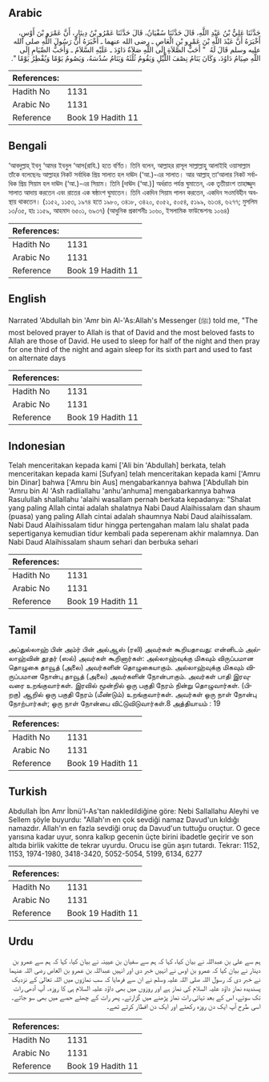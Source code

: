 ## Arabic


<div dir="rtl" lang="ar" style={{fontSize:'larger',backgroundColor:'#f8f9fa',padding:20}}>
حَدَّثَنَا عَلِيُّ بْنُ عَبْدِ اللَّهِ، قَالَ حَدَّثَنَا سُفْيَانُ، قَالَ حَدَّثَنَا عَمْرُو بْنُ دِينَارٍ، أَنَّ عَمْرَو بْنَ أَوْسٍ، أَخْبَرَهُ أَنَّ عَبْدَ اللَّهِ بْنَ عَمْرِو بْنِ الْعَاصِ ـ رضى الله عنهما ـ أَخْبَرَهُ أَنَّ رَسُولَ اللَّهِ صلى الله عليه وسلم قَالَ لَهُ ‏ "‏ أَحَبُّ الصَّلاَةِ إِلَى اللَّهِ صَلاَةُ دَاوُدَ ـ عَلَيْهِ السَّلاَمُ ـ وَأَحَبُّ الصِّيَامِ إِلَى اللَّهِ صِيَامُ دَاوُدَ، وَكَانَ يَنَامُ نِصْفَ اللَّيْلِ وَيَقُومُ ثُلُثَهُ وَيَنَامُ سُدُسَهُ، وَيَصُومُ يَوْمًا وَيُفْطِرُ يَوْمًا ‏"‏‏.‏
</div>
<div style={{backgroundColor:'#f8f9fa',padding:20, marginBottom: 10}}><table> <thead> <tr> <th>References:</th> <th></th> </tr> </thead> <tbody><tr><td>Hadith No</td><td>1131</td></tr><tr><td>Arabic No</td><td>1131</td></tr><tr><td>Reference</td><td>Book 19 Hadith 11</td></tr></tbody></table></div>

## Bengali


<div dir="ltr" lang="bn" style={{fontSize:'larger',backgroundColor:'#f8f9fa',padding:20}}>
‘আবদুল্লাহ্ ইবনু ‘আমর ইবনুল ‘আস(রাযি.) হতে বর্ণিত। তিনি বলেন, আল্লাহর রাসূল সাল্লাল্লাহু আলাইহি ওয়াসাল্লাম তাঁকে বলেছেনঃ আল্লাহর নিকট সর্বাধিক প্রিয় সালাত হল দাঊদ (‘আ.)-এর সালাত। আর আল্লাহ্ তা‘আলার নিকট সর্বাধিক প্রিয় সিয়াম হল দাঊদ (‘আ.)-এর সিয়াম। তিনি [দাঊদ (‘আ.)] অর্ধরাত পর্যন্ত ঘুমাতেন, এক তৃতীয়াংশ তাহাজ্জুদ সালাত আদায় করতেন এবং রাতের এক ষষ্ঠাংশ ঘুমাতেন। তিনি একদিন সিয়াম পালন করতেন, একদিন সওমবিহীন অবস্থায় থাকতেন। (১১৫২, ১১৫৩, ১৯৭৪ হতে ১৯৮০, ৩৪১৮, ৩৪২০, ৫০৫২, ৫০৫৪, ৫১৯৯, ৬১৩৪, ৬২৭৭; মুসলিম ১৩/৩৫, হাঃ ১১৫৯, আহমাদ ৬৫০১, ৬৯৩৭) (আধুনিক প্রকাশনীঃ ১০৬০, ইসলামিক ফাউন্ডেশনঃ ১০৬৪)
</div>
<div style={{backgroundColor:'#f8f9fa',padding:20, marginBottom: 10}}><table> <thead> <tr> <th>References:</th> <th></th> </tr> </thead> <tbody><tr><td>Hadith No</td><td>1131</td></tr><tr><td>Arabic No</td><td>1131</td></tr><tr><td>Reference</td><td>Book 19 Hadith 11</td></tr></tbody></table></div>

## English


<div dir="ltr" lang="en" style={{fontSize:'larger',backgroundColor:'#f8f9fa',padding:20}}>
Narrated 'Abdullah bin 'Amr bin Al-'As:Allah's Messenger (ﷺ) told me, "The most beloved prayer to Allah is that of David and the most beloved fasts to Allah are those of David. He used to sleep for half of the night and then pray for one third of the night and again sleep for its sixth part and used to fast on alternate days
</div>
<div style={{backgroundColor:'#f8f9fa',padding:20, marginBottom: 10}}><table> <thead> <tr> <th>References:</th> <th></th> </tr> </thead> <tbody><tr><td>Hadith No</td><td>1131</td></tr><tr><td>Arabic No</td><td>1131</td></tr><tr><td>Reference</td><td>Book 19 Hadith 11</td></tr></tbody></table></div>

## Indonesian


<div dir="ltr" lang="id" style={{fontSize:'larger',backgroundColor:'#f8f9fa',padding:20}}>
Telah menceritakan kepada kami ['Ali bin 'Abdullah] berkata, telah menceritakan kepada kami [Sufyan] telah menceritakan kepada kami ['Amru bin Dinar] bahwa ['Amru bin Aus] mengabarkannya bahwa ['Abdullah bin 'Amru bin Al 'Ash radliallahu 'anhu'anhuma] mengabarkannya bahwa Rasulullah shallallahu 'alaihi wasallam pernah berkata kepadanya: "Shalat yang paling Allah cintai adalah shalatnya Nabi Daud Alaihissalam dan shaum (puasa) yang paling Allah cintai adalah shaumnya Nabi Daud alaihissalam. Nabi Daud Alaihissalam tidur hingga pertengahan malam lalu shalat pada sepertiganya kemudian tidur kembali pada seperenam akhir malamnya. Dan Nabi Daud Alaihissalam shaum sehari dan berbuka sehari
</div>
<div style={{backgroundColor:'#f8f9fa',padding:20, marginBottom: 10}}><table> <thead> <tr> <th>References:</th> <th></th> </tr> </thead> <tbody><tr><td>Hadith No</td><td>1131</td></tr><tr><td>Arabic No</td><td>1131</td></tr><tr><td>Reference</td><td>Book 19 Hadith 11</td></tr></tbody></table></div>

## Tamil


<div dir="ltr" lang="ta" style={{fontSize:'larger',backgroundColor:'#f8f9fa',padding:20}}>
அப்துல்லாஹ் பின் அம்ர் பின் அல்ஆஸ் (ரலி) அவர்கள் கூறியதாவது: என்னிடம் அல்லாஹ்வின் தூதர் (ஸல்) அவர்கள் கூறினார்கள்: அல்லாஹ்வுக்கு மிகவும் விருப்பமான தொழுகை தாவூத் (அலை) அவர்களின் தொழுகையாகும். அல்லாஹ்வுக்கு மிகவும் விருப்பமான நோன்பு தாவூத் (அலை) அவர்களின் நோன்பாகும். அவர்கள் பாதி இரவுவரை உறங்குவார்கள். இரவில் மூன்றில் ஒரு பகுதி நேரம் நின்று தொழுவார்கள். (பிறகு) ஆறில் ஒரு பகுதி நேரம் (மீண்டும்) உறங்குவார்கள். அவர்கள் ஒரு நாள் நோன்பு நோற்பார்கள்; ஒரு நாள் நோன்பை விட்டுவிடுவார்கள்.8 அத்தியாயம் : 19
</div>
<div style={{backgroundColor:'#f8f9fa',padding:20, marginBottom: 10}}><table> <thead> <tr> <th>References:</th> <th></th> </tr> </thead> <tbody><tr><td>Hadith No</td><td>1131</td></tr><tr><td>Arabic No</td><td>1131</td></tr><tr><td>Reference</td><td>Book 19 Hadith 11</td></tr></tbody></table></div>

## Turkish


<div dir="ltr" lang="tr" style={{fontSize:'larger',backgroundColor:'#f8f9fa',padding:20}}>
Abdullah İbn Amr İbnü'l-As'tan nakledildiğine göre: Nebi Sallallahu Aleyhi ve Sellem şöyle buyurdu: "Allah'ın en çok sevdiği namaz Davud'un kıldığı namazdır. Allah'ın en fazla sevdiği oruç da Davud'un tuttuğu oruçtur. O gece yarısına kadar uyur, sonra kalkıp gecenin üçte birini ibadetle geçirir ve son altıda birlik vakitte de tekrar uyurdu. Orucu ise gün aşırı tutardı. Tekrar: 1152, 1153, 1974-1980, 3418-3420, 5052-5054, 5199, 6134, 6277
</div>
<div style={{backgroundColor:'#f8f9fa',padding:20, marginBottom: 10}}><table> <thead> <tr> <th>References:</th> <th></th> </tr> </thead> <tbody><tr><td>Hadith No</td><td>1131</td></tr><tr><td>Arabic No</td><td>1131</td></tr><tr><td>Reference</td><td>Book 19 Hadith 11</td></tr></tbody></table></div>

## Urdu


<div dir="rtl" lang="ur" style={{fontSize:'larger',backgroundColor:'#f8f9fa',padding:20}}>
ہم سے علی بن عبداللہ نے بیان کیا، کہا کہ ہم سے سفیان بن عیینہ نے بیان کیا، کہا کہ ہم سے عمرو بن دینار نے بیان کیا کہ عمرو بن اوس نے انہیں خبر دی اور انہیں عبداللہ بن عمرو بن العاص رضی اللہ عنہما نے خبر دی کہ رسول اللہ صلی اللہ علیہ وسلم نے ان سے فرمایا کہ سب نمازوں میں اللہ تعالیٰ کے نزدیک پسندیدہ نماز داؤد علیہ السلام کی نماز ہے اور روزوں میں بھی داؤد علیہ السلام ہی کا روزہ۔ آپ آدھی رات تک سوتے، اس کے بعد تہائی رات نماز پڑھنے میں گزارتے۔ پھر رات کے چھٹے حصے میں بھی سو جاتے۔ اسی طرح آپ ایک دن روزہ رکھتے اور ایک دن افطار کرتے تھے۔
</div>
<div style={{backgroundColor:'#f8f9fa',padding:20, marginBottom: 10}}><table> <thead> <tr> <th>References:</th> <th></th> </tr> </thead> <tbody><tr><td>Hadith No</td><td>1131</td></tr><tr><td>Arabic No</td><td>1131</td></tr><tr><td>Reference</td><td>Book 19 Hadith 11</td></tr></tbody></table></div>